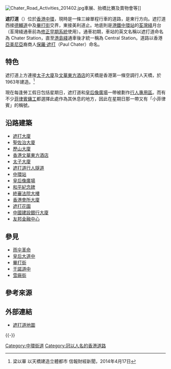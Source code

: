 {{coord|22|16|52.95|N|114|09|35.35|E|display=title}}
{{noteTA
|1=zh-hant:聖佐治大廈; zh-hans:圣佐治大厦;
}}
{{Otheruses|other=[[尖沙咀|尖沙咀]]一條前稱遮打道的道路|北京道}}
{{Infobox Hong Kong Road
|   中文街道名稱    =  遮打道
|   英文街道名稱    =  Chater Road
|   圖片        =  Chater Road.jpg
|   圖片寬度    = 290px
|   圖片說明    =  遮打道向[[美利道|美利道]]方向
|   路段總長度  =  0.5
|   車速限制    =  50
|   行車線數量  =  雙線單程
|   所在地區    =  [[中西區_(香港)|中西區]][[中環|中環]]
|   起點        =  [[德輔道中|德輔道中]]/[[畢打街|畢打街]]
|   終點        =  [[美利道|美利道]]/[[琳寶徑|琳寶徑]]
|   通車日期    =
}}
[[File:Chater_Road_Activities_201402.jpg|thumb]]車展、抬橋比賽及賣物會等]]

'''遮打道'''（{{lang-en|Chater Road}}）位於[[香港|香港]][[中環|中環]]，現時是一條三線單程行車的道路，是東行方向。遮打道西接[[德輔道|德輔道]]中及[[畢打街|畢打街]]交界，東接美利道止。地底則是[[港鐵|港鐵]][[中環站|中環站]]的[[荃灣綫|荃灣綫]]月台（荃灣綫通車前為[[修正早期系統|修正早期系統]]使用）。通車初期，車站的英文名稱以遮打道命名為 Chater Station，直至[[港島綫|港島綫]]通車後才統一稱為 Central Station。道路以香港[[亞美尼亞|亞美尼亞]]裔商人[[保羅·遮打|保羅·遮打]]（Paul Chater）命名。

==特色==
遮打道上方連接[[太子大廈|太子大廈]]及[[文華東方酒店|文華東方酒店]]的天橋是香港第一條空調行人天橋，於1963年建造。<ref>梁以華 以天橋建造立體都市 信報財經新聞，2014年4月17日</ref>

現在每逢勞工假日包括星期日，遮打道和[[皇后像廣場|皇后像廣場]]一帶被劃作[[步行街|行人專用區]]。而有不少[[菲律賓|菲律賓]][[香港外籍家庭傭工|傭工]]都選擇此處作為其休息的地方，因此在星期日那一帶又有「小菲律賓」的稱號。

==沿路建築==
* [[遮打大廈|遮打大廈]]
* [[聖佐治大廈|聖佐治大廈]]
* [[歷山大廈|歷山大廈]]
* [[香港文華東方酒店|香港文華東方酒店]]
* [[太子大廈|太子大廈]]
* [[遮打道行人隧道|遮打道行人隧道]] 
* [[中環站|中環站]] 
* [[皇后像廣場|皇后像廣場]]
* [[和平紀念碑_(香港)|和平紀念碑]]
* [[終審法院大樓|終審法院大樓]]
* [[香港會所大廈|香港會所大廈]]
* [[遮打花園|遮打花園]]
* [[中國建設銀行大廈|中國建設銀行大廈]]
* [[友邦金融中心|友邦金融中心]]

==參見==
* [[雨伞革命|雨伞革命]]
* [[皇后大道中|皇后大道中]]
* [[畢打街|畢打街]]
* [[干諾道中|干諾道中]]
* [[雪廠街|雪廠街]]

==參考來源==
{{reflist}}

==外部連結==
{{commonscat|Chater Road}}
*[http://www.centamap.com/scripts/centamap2.asp?lg=B5&cx=834530&cy=815887&zm=3&mx=834335&my=815887&ms=2&sx=&sy=&ss=0&sl=&vm=&lb=&ly= 遮打道地圖]

{{-}}
{{雨伞革命|遮打道}}

[[Category:中環街道|Category:中環街道]]
[[Category:冠以人名的香港道路|Category:冠以人名的香港道路]]